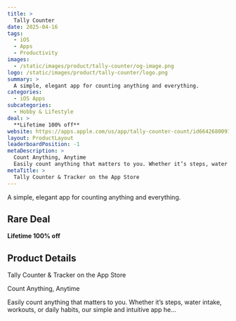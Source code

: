 ```yaml
---
title: >
  Tally Counter
date: 2025-04-16
tags:
  - iOS
  - Apps
  - Productivity
images:
  - /static/images/product/tally-counter/og-image.png
logo: /static/images/product/tally-counter/logo.png
summary: >
  A simple, elegant app for counting anything and everything.
categories:
  - iOS Apps
subcategories:
  - Hobby & Lifestyle
deal: >
  **Lifetime 100% off**
website: https://apps.apple.com/us/app/tally-counter-count/id6642680091
layout: ProductLayout
leaderboardPosition: -1
metaDescription: >
  Count Anything, Anytime
  Easily count anything that matters to you. Whether it’s steps, water intake, workouts, or daily habits, our simple and intuitive app he…
metaTitle: >
  ‎Tally Counter & Tracker on the App Store
---
```

A simple, elegant app for counting anything and everything.

## Rare Deal

**Lifetime 100% off**

## Product Details

‎Tally Counter & Tracker on the App Store

Count Anything, Anytime

Easily count anything that matters to you. Whether it’s steps, water intake, workouts, or daily habits, our simple and intuitive app he…

